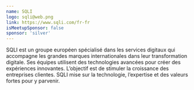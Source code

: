 ```yaml
---
name: SQLI
logo: sqli@web.png
link: https://www.sqli.com/fr-fr
isMeetupSponsor: false
sponsor: 'silver'
---
```


SQLI est un groupe européen spécialisé dans les services digitaux qui accompagne 
les grandes marques internationales dans leur transformation digitale.
Ses équipes utilisent des technologies avancées pour créer des expériences innovantes.
L’objectif est de stimuler la croissance des entreprises clientes.
SQLI mise sur la technologie, l’expertise et des valeurs fortes pour y parvenir.